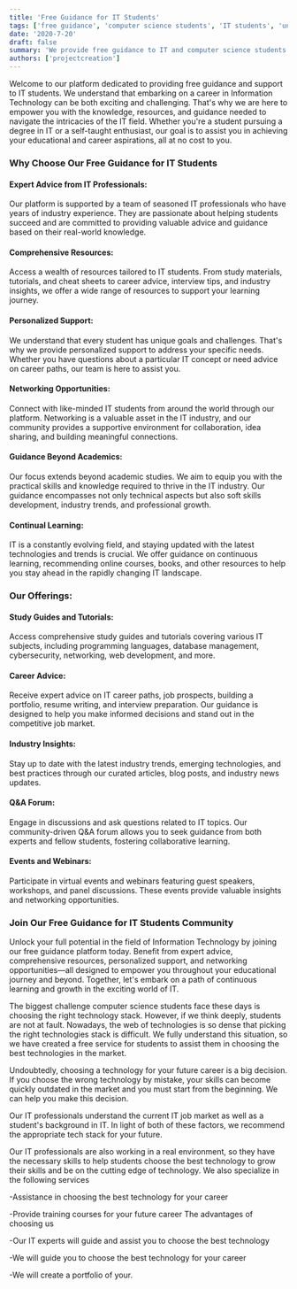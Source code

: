 ```yaml
---
title: 'Free Guidance for IT Students'
tags: ['free guidance', 'computer science students', 'IT students', 'unemployed IT graduates']
date: '2020-7-20'
draft: false
summary: 'We provide free guidance to IT and computer science students as well as for unemployed IT graduates.'
authors: ['projectcreation']
---
```


Welcome to our platform dedicated to providing free guidance and support to IT students. We understand that embarking on a career in Information Technology can be both exciting and challenging. That's why we are here to empower you with the knowledge, resources, and guidance needed to navigate the intricacies of the IT field. Whether you're a student pursuing a degree in IT or a self-taught enthusiast, our goal is to assist you in achieving your educational and career aspirations, all at no cost to you.

### Why Choose Our Free Guidance for IT Students

#### Expert Advice from IT Professionals:

Our platform is supported by a team of seasoned IT professionals who have years of industry experience. They are passionate about helping students succeed and are committed to providing valuable advice and guidance based on their real-world knowledge.

#### Comprehensive Resources:

Access a wealth of resources tailored to IT students. From study materials, tutorials, and cheat sheets to career advice, interview tips, and industry insights, we offer a wide range of resources to support your learning journey.

#### Personalized Support:

We understand that every student has unique goals and challenges. That's why we provide personalized support to address your specific needs. Whether you have questions about a particular IT concept or need advice on career paths, our team is here to assist you.

#### Networking Opportunities:

Connect with like-minded IT students from around the world through our platform. Networking is a valuable asset in the IT industry, and our community provides a supportive environment for collaboration, idea sharing, and building meaningful connections.

#### Guidance Beyond Academics:

Our focus extends beyond academic studies. We aim to equip you with the practical skills and knowledge required to thrive in the IT industry. Our guidance encompasses not only technical aspects but also soft skills development, industry trends, and professional growth.

#### Continual Learning:

IT is a constantly evolving field, and staying updated with the latest technologies and trends is crucial. We offer guidance on continuous learning, recommending online courses, books, and other resources to help you stay ahead in the rapidly changing IT landscape.

### Our Offerings:

#### Study Guides and Tutorials:

Access comprehensive study guides and tutorials covering various IT subjects, including programming languages, database management, cybersecurity, networking, web development, and more.

#### Career Advice:

Receive expert advice on IT career paths, job prospects, building a portfolio, resume writing, and interview preparation. Our guidance is designed to help you make informed decisions and stand out in the competitive job market.

#### Industry Insights:

Stay up to date with the latest industry trends, emerging technologies, and best practices through our curated articles, blog posts, and industry news updates.

#### Q&A Forum:

Engage in discussions and ask questions related to IT topics. Our community-driven Q&A forum allows you to seek guidance from both experts and fellow students, fostering collaborative learning.

#### Events and Webinars:

Participate in virtual events and webinars featuring guest speakers, workshops, and panel discussions. These events provide valuable insights and networking opportunities.

### Join Our Free Guidance for IT Students Community

Unlock your full potential in the field of Information Technology by joining our free guidance platform today. Benefit from expert advice, comprehensive resources, personalized support, and networking opportunities—all designed to empower you throughout your educational journey and beyond. Together, let's embark on a path of continuous learning and growth in the exciting world of IT.

The biggest challenge computer science students face these days is choosing the right technology stack. However, if we think deeply, students are not at fault. Nowadays, the web of technologies is so dense that picking the right technologies stack is difficult. We fully understand this situation, so we have created a free service for students to assist them in choosing the best technologies in the market.

Undoubtedly, choosing a technology for your future career is a big decision. If you choose the wrong technology by mistake, your skills can become quickly outdated in the market and you must start from the beginning. We can help you make this decision.

Our IT professionals understand the current IT job market as well as a student's background in IT. In light of both of these factors, we recommend the appropriate tech stack for your future.

Our IT professionals are also working in a real environment, so they have the necessary skills to help students choose the best technology to grow their skills and be on the cutting edge of technology. We also specialize in the following services

-Assistance in choosing the best technology for your career

-Provide training courses for your future career The advantages of choosing us

-Our IT experts will guide and assist you to choose the best technology

-We will guide you to choose the best technology for your career

-We will create a portfolio of your.
